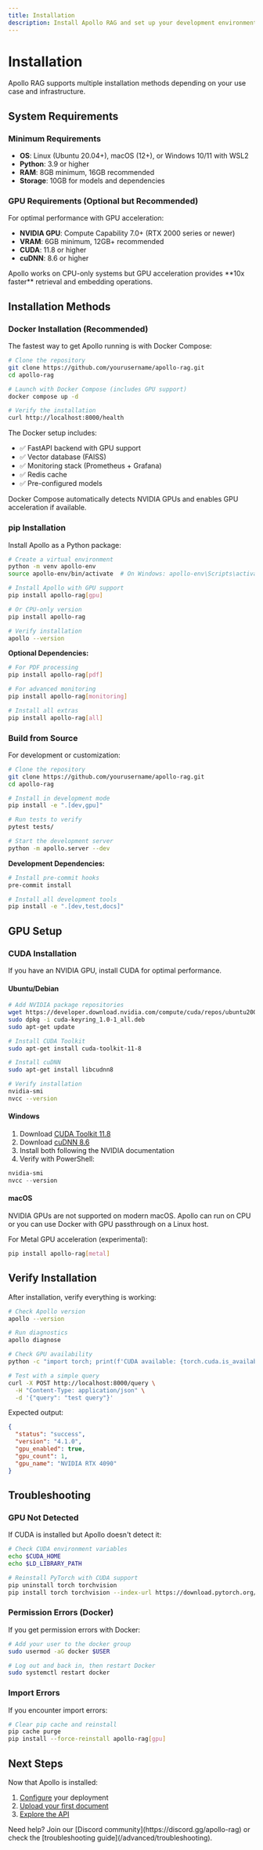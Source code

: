 ```yaml
---
title: Installation
description: Install Apollo RAG and set up your development environment
---
```



# Installation

Apollo RAG supports multiple installation methods depending on your use case and infrastructure.

## System Requirements

### Minimum Requirements

- **OS**: Linux (Ubuntu 20.04+), macOS (12+), or Windows 10/11 with WSL2
- **Python**: 3.9 or higher
- **RAM**: 8GB minimum, 16GB recommended
- **Storage**: 10GB for models and dependencies

### GPU Requirements (Optional but Recommended)

For optimal performance with GPU acceleration:

- **NVIDIA GPU**: Compute Capability 7.0+ (RTX 2000 series or newer)
- **VRAM**: 6GB minimum, 12GB+ recommended
- **CUDA**: 11.8 or higher
- **cuDNN**: 8.6 or higher

<Callout type="info">
  Apollo works on CPU-only systems but GPU acceleration provides **10x faster** retrieval and
  embedding operations.
</Callout>

## Installation Methods

### Docker Installation (Recommended)

The fastest way to get Apollo running is with Docker Compose:

```bash
# Clone the repository
git clone https://github.com/yourusername/apollo-rag.git
cd apollo-rag

# Launch with Docker Compose (includes GPU support)
docker compose up -d

# Verify the installation
curl http://localhost:8000/health
```

The Docker setup includes:
- ✅ FastAPI backend with GPU support
- ✅ Vector database (FAISS)
- ✅ Monitoring stack (Prometheus + Grafana)
- ✅ Redis cache
- ✅ Pre-configured models

<Callout type="success">
  Docker Compose automatically detects NVIDIA GPUs and enables GPU acceleration if available.
</Callout>

### pip Installation

Install Apollo as a Python package:

```bash
# Create a virtual environment
python -m venv apollo-env
source apollo-env/bin/activate  # On Windows: apollo-env\Scripts\activate

# Install Apollo with GPU support
pip install apollo-rag[gpu]

# Or CPU-only version
pip install apollo-rag

# Verify installation
apollo --version
```

**Optional Dependencies:**

```bash
# For PDF processing
pip install apollo-rag[pdf]

# For advanced monitoring
pip install apollo-rag[monitoring]

# Install all extras
pip install apollo-rag[all]
```

### Build from Source

For development or customization:

```bash
# Clone the repository
git clone https://github.com/yourusername/apollo-rag.git
cd apollo-rag

# Install in development mode
pip install -e ".[dev,gpu]"

# Run tests to verify
pytest tests/

# Start the development server
python -m apollo.server --dev
```

**Development Dependencies:**

```bash
# Install pre-commit hooks
pre-commit install

# Install all development tools
pip install -e ".[dev,test,docs]"
```

## GPU Setup

### CUDA Installation

If you have an NVIDIA GPU, install CUDA for optimal performance.

#### Ubuntu/Debian

```bash
# Add NVIDIA package repositories
wget https://developer.download.nvidia.com/compute/cuda/repos/ubuntu2004/x86_64/cuda-keyring_1.0-1_all.deb
sudo dpkg -i cuda-keyring_1.0-1_all.deb
sudo apt-get update

# Install CUDA Toolkit
sudo apt-get install cuda-toolkit-11-8

# Install cuDNN
sudo apt-get install libcudnn8

# Verify installation
nvidia-smi
nvcc --version
```

#### Windows

1. Download [CUDA Toolkit 11.8](https://developer.nvidia.com/cuda-11-8-0-download-archive)
2. Download [cuDNN 8.6](https://developer.nvidia.com/cudnn)
3. Install both following the NVIDIA documentation
4. Verify with PowerShell:

```powershell
nvidia-smi
nvcc --version
```

#### macOS

<Callout type="warning">
  NVIDIA GPUs are not supported on modern macOS. Apollo can run on CPU or you can use Docker with
  GPU passthrough on a Linux host.
</Callout>

For Metal GPU acceleration (experimental):

```bash
pip install apollo-rag[metal]
```

## Verify Installation

After installation, verify everything is working:

```bash
# Check Apollo version
apollo --version

# Run diagnostics
apollo diagnose

# Check GPU availability
python -c "import torch; print(f'CUDA available: {torch.cuda.is_available()}')"

# Test with a simple query
curl -X POST http://localhost:8000/query \
  -H "Content-Type: application/json" \
  -d '{"query": "test query"}'
```

Expected output:

```json
{
  "status": "success",
  "version": "4.1.0",
  "gpu_enabled": true,
  "gpu_count": 1,
  "gpu_name": "NVIDIA RTX 4090"
}
```

## Troubleshooting

### GPU Not Detected

If CUDA is installed but Apollo doesn't detect it:

```bash
# Check CUDA environment variables
echo $CUDA_HOME
echo $LD_LIBRARY_PATH

# Reinstall PyTorch with CUDA support
pip uninstall torch torchvision
pip install torch torchvision --index-url https://download.pytorch.org/whl/cu118
```

### Permission Errors (Docker)

If you get permission errors with Docker:

```bash
# Add your user to the docker group
sudo usermod -aG docker $USER

# Log out and back in, then restart Docker
sudo systemctl restart docker
```

### Import Errors

If you encounter import errors:

```bash
# Clear pip cache and reinstall
pip cache purge
pip install --force-reinstall apollo-rag[gpu]
```

## Next Steps

Now that Apollo is installed:

1. [Configure](/getting-started/configuration) your deployment
2. [Upload your first document](/getting-started/first-query)
3. [Explore the API](/api-reference)

<Callout type="info">
  Need help? Join our [Discord community](https://discord.gg/apollo-rag) or check the
  [troubleshooting guide](/advanced/troubleshooting).
</Callout>
